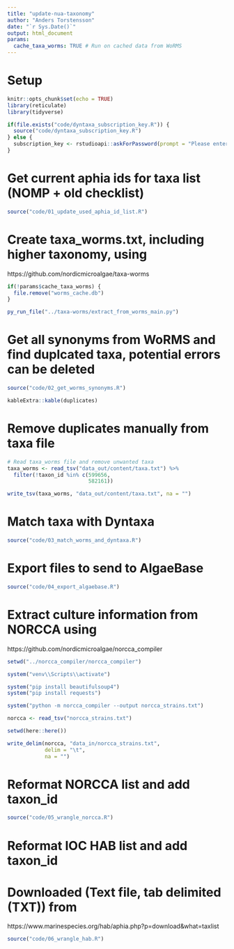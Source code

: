 ```yaml
---
title: "update-nua-taxonomy"
author: "Anders Torstensson"
date: "`r Sys.Date()`"
output: html_document
params: 
  cache_taxa_worms: TRUE # Run on cached data from WoRMS
---
```


# Setup

```r
knitr::opts_chunk$set(echo = TRUE)
library(reticulate)
library(tidyverse)

if(file.exists("code/dyntaxa_subscription_key.R")) {
  source("code/dyntaxa_subscription_key.R")
} else {
  subscription_key <- rstudioapi::askForPassword(prompt = "Please enter your SLU Artdatabanken API key")
}
```

# Get current aphia ids for taxa list (NOMP + old checklist)

```r
source("code/01_update_used_aphia_id_list.R")
```

# Create taxa_worms.txt, including higher taxonomy, using
https://github.com/nordicmicroalgae/taxa-worms

```r
if(!params$cache_taxa_worms) {
  file.remove("worms_cache.db")
}

py_run_file("../taxa-worms/extract_from_worms_main.py")
```

# Get all synonyms from WoRMS and find duplcated taxa, potential errors can be deleted

```r
source("code/02_get_worms_synonyms.R")

kableExtra::kable(duplicates)
```

# Remove duplicates manually from taxa file

```r
# Read taxa_worms file and remove unwanted taxa
taxa_worms <- read_tsv("data_out/content/taxa.txt") %>%
  filter(!taxon_id %in% c(599656,
                          582161))

write_tsv(taxa_worms, "data_out/content/taxa.txt", na = "") 
```

# Match taxa with Dyntaxa

```r
source("code/03_match_worms_and_dyntaxa.R")
```

# Export files to send to AlgaeBase

```r
source("code/04_export_algaebase.R")
```

# Extract culture information from NORCCA using 
https://github.com/nordicmicroalgae/norcca_compiler

```r
setwd("../norcca_compiler/norcca_compiler")

system("venv\\Scripts\\activate")

system("pip install beautifulsoup4")
system("pip install requests")

system("python -m norcca_compiler --output norcca_strains.txt")

norcca <- read_tsv("norcca_strains.txt")

setwd(here::here())

write_delim(norcca, "data_in/norcca_strains.txt", 
            delim = "\t",
            na = "")
```

# Reformat NORCCA list and add taxon_id

```r
source("code/05_wrangle_norcca.R")
```

# Reformat IOC HAB list and add taxon_id
# Downloaded (Text file, tab delimited (TXT)) from
https://www.marinespecies.org/hab/aphia.php?p=download&what=taxlist

```r
source("code/06_wrangle_hab.R")
```